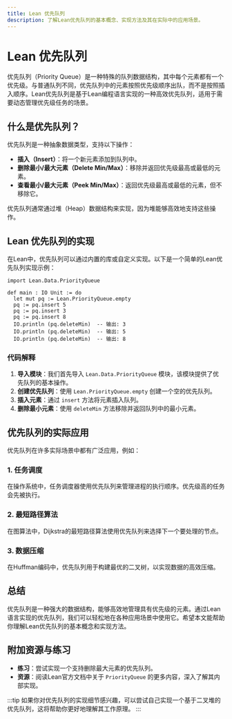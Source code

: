 ```yaml
---
title: Lean 优先队列
description: 了解Lean优先队列的基本概念、实现方法及其在实际中的应用场景。
---
```


# Lean 优先队列

优先队列（Priority Queue）是一种特殊的队列数据结构，其中每个元素都有一个优先级。与普通队列不同，优先队列中的元素按照优先级顺序出队，而不是按照插入顺序。Lean优先队列是基于Lean编程语言实现的一种高效优先队列，适用于需要动态管理优先级任务的场景。

## 什么是优先队列？

优先队列是一种抽象数据类型，支持以下操作：
- **插入（Insert）**：将一个新元素添加到队列中。
- **删除最小/最大元素（Delete Min/Max）**：移除并返回优先级最高或最低的元素。
- **查看最小/最大元素（Peek Min/Max）**：返回优先级最高或最低的元素，但不移除它。

优先队列通常通过堆（Heap）数据结构来实现，因为堆能够高效地支持这些操作。

## Lean 优先队列的实现

在Lean中，优先队列可以通过内置的库或自定义实现。以下是一个简单的Lean优先队列实现示例：

```lean
import Lean.Data.PriorityQueue

def main : IO Unit := do
  let mut pq := Lean.PriorityQueue.empty
  pq := pq.insert 5
  pq := pq.insert 3
  pq := pq.insert 8
  IO.println (pq.deleteMin)  -- 输出: 3
  IO.println (pq.deleteMin)  -- 输出: 5
  IO.println (pq.deleteMin)  -- 输出: 8
```

### 代码解释
1. **导入模块**：我们首先导入 `Lean.Data.PriorityQueue` 模块，该模块提供了优先队列的基本操作。
2. **创建优先队列**：使用 `Lean.PriorityQueue.empty` 创建一个空的优先队列。
3. **插入元素**：通过 `insert` 方法将元素插入队列。
4. **删除最小元素**：使用 `deleteMin` 方法移除并返回队列中的最小元素。

## 优先队列的实际应用

优先队列在许多实际场景中都有广泛应用，例如：

### 1. 任务调度
在操作系统中，任务调度器使用优先队列来管理进程的执行顺序。优先级高的任务会先被执行。

### 2. 最短路径算法
在图算法中，Dijkstra的最短路径算法使用优先队列来选择下一个要处理的节点。

### 3. 数据压缩
在Huffman编码中，优先队列用于构建最优的二叉树，以实现数据的高效压缩。

## 总结

优先队列是一种强大的数据结构，能够高效地管理具有优先级的元素。通过Lean语言实现的优先队列，我们可以轻松地在各种应用场景中使用它。希望本文能帮助你理解Lean优先队列的基本概念和实现方法。

## 附加资源与练习

- **练习**：尝试实现一个支持删除最大元素的优先队列。
- **资源**：阅读Lean官方文档中关于 `PriorityQueue` 的更多内容，深入了解其内部实现。

:::tip
如果你对优先队列的实现细节感兴趣，可以尝试自己实现一个基于二叉堆的优先队列，这将帮助你更好地理解其工作原理。
:::